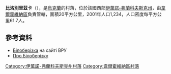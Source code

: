 {{coord|48|9|56|N|25|2|49|E|scale:30000|display=title}}

'''比洛別里茲卡'''（{{lang-uk|Білоберізка}}），是[[烏克蘭|烏克蘭]]的村落，位於該國西部[[伊萬諾-弗蘭科夫斯克州|伊萬諾-弗蘭科夫斯克州]]，由[[韋爾霍維納區|韋爾霍維納區]]負責管轄，面積20平方公里，2001年人口1,234，人口密度每平方公里61.7人。

==參考資料==
* [http://w1.c1.rada.gov.ua/pls/z7503/A005?rdat1=07.10.2012&rf7571=13246 Білоберізка] на сайті ВРУ
* [http://ikc.if.ua/fotodoc/biloberezka.html Про Білоберізку] {{Wayback|url=http://ikc.if.ua/fotodoc/biloberezka.html |date=20200624211010 }}

{{DEFAULTSORT:Білоберізка}}
[[Category:伊萬諾-弗蘭科夫斯克州村落|Category:伊萬諾-弗蘭科夫斯克州村落]]
[[Category:韋爾霍維納區村落|Category:韋爾霍維納區村落]]


{{IvanoFrankivsk-geo-stub}}